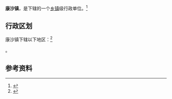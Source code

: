 {{中国乡级行政区|54/21/32/102/000}}

'''康沙镇'''，是{{PRC admin/fullname|54/21/32/102/000|3}}下辖的一个[[乡镇|乡镇]]级行政单位。<ref>{{PRC admin/ref sgc|{{PRC admin/parent|54/21/32/102/000}}}}</ref>

== 行政区划 ==

康沙镇下辖以下地区：<ref>{{PRC admin/ref sgc|54/21/32/102/000}}</ref>

{{PRC admin/children|54/21/32/102/000}}。

== 参考资料 ==

{{reflist}}

{{行政区划小作品}}
{{PRC admin/navcat|54/21/32/102/000}}